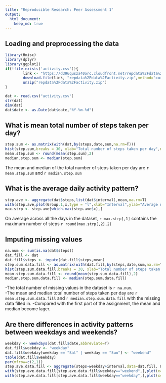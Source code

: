 ```yaml
---
title: "Reproducible Research: Peer Assessment 1"
output: 
  html_document:
    keep_md: true
---
```



## Loading and preprocessing the data

```r
library(Hmisc)
library(dplyr)
library(ggplot2)
if(!file.exists('activity.csv')){
        link <- "https://d396qusza40orc.cloudfront.net/repdata%2Fdata%2Factivity.zip"
        download.file(link, "repdata%2Fdata%2Factivity.zip",method="curl")
        unzip("repdata%2Fdata%2Factivity.zip")
}

dat <- read.csv("activity.csv")
str(dat)
dim(dat)
dat$date <- as.Date(dat$date,"%Y-%m-%d")

```

## What is mean total number of steps taken per day?
```r
step.sum <- as.matrix(with(dat,by(steps,date,sum,na.rm=T)))
hist(step.sum,breaks = 30, xlab="Total number of steps taken per day",main="Total number of steps taken per day")
mean.step.sum <- round(mean(step.sum),2)
median.step.sum <- median(step.sum)
```
The mean and median of the total number of steps taken per day are `r mean.step.sum` and `r median.step.sum`  

## What is the average daily activity pattern?
```r
step.ave <- aggregate(dat$steps,list(dat$interval),mean,na.rm=T)
with(step.ave,plot(Group.1,x,type = "l",xlab="Interval",ylab="Average number of steps"))
max.strp <- step.ave[which.max(step.ave$x),]

```
On average across all the days in the dataset, `r max.strp[,1]` contains the maximum number of steps `r round(max.strp[,2],2)`  

## Imputing missing values

```r
na.num <- sum(is.na(dat$steps))
dat.fill <- dat
dat.fill$steps <- impute(dat.fill$steps,mean)
step.sum.data.fill <- as.matrix(with(dat.fill,by(steps,date,sum,na.rm=T)))
hist(step.sum.data.fill,breaks = 30, xlab="Total number of steps taken per day",main="Total number of steps taken per day")
mean.step.sum.data.fill <- round(mean(step.sum.data.fill),2)
median.step.sum.data.fill <- median(step.sum.data.fill)

```
-The total number of missing values in the dataset is `r na.num`.  
-The mean and median total number of steps taken per day are `r mean.step.sum.data.fill` and `r median.step.sum.data.fill` with the missing data filled in. 
-Compared with the first part of the assignment, the mean and median become lager.


## Are there differences in activity patterns between weekdays and weekends?
```r
weekday <- weekdays(dat.fill$date,abbreviate=T)
dat.fill$weekday <- "weekday"
dat.fill$weekday[weekday == "Sat" | weekday == "Sun"] <- "weekend"
table(dat.fill$weekday)
par(mfrow=c(2,1))
step.ave.data.fill <- aggregate(steps~weekday+interval,data=dat.fill, mean,na.rm=T)
with(step.ave.data.fill[step.ave.data.fill$weekday=="weekend",],plot(x=interval,y=steps,type = "l",xlab="interval",ylab="Number of Steps",main="Weekend"))
with(step.ave.data.fill[step.ave.data.fill$weekday=="weekday",],plot(x=interval,y=steps,type = "l",xlab="interval",ylab="Number of Steps",main="Weekdat"))
```